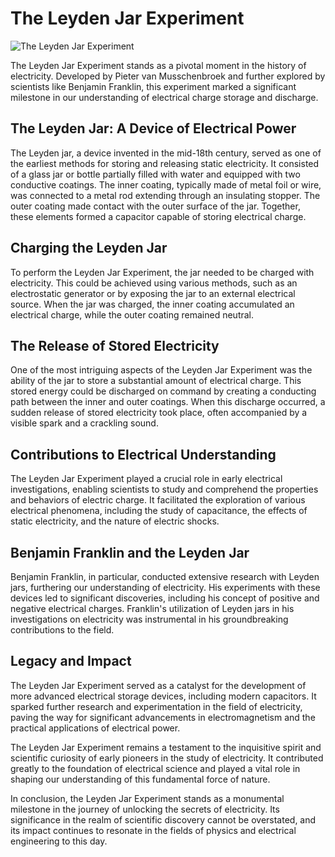# The Leyden Jar Experiment

![The Leyden Jar Experiment](./Leyden-jars-for-storing-electricity-From-Franklin-1751.png)

The Leyden Jar Experiment stands as a pivotal moment in the history of electricity. Developed by Pieter van Musschenbroek and further explored by scientists like Benjamin Franklin, this experiment marked a significant milestone in our understanding of electrical charge storage and discharge.

## The Leyden Jar: A Device of Electrical Power

The Leyden jar, a device invented in the mid-18th century, served as one of the earliest methods for storing and releasing static electricity. It consisted of a glass jar or bottle partially filled with water and equipped with two conductive coatings. The inner coating, typically made of metal foil or wire, was connected to a metal rod extending through an insulating stopper. The outer coating made contact with the outer surface of the jar. Together, these elements formed a capacitor capable of storing electrical charge.

## Charging the Leyden Jar

To perform the Leyden Jar Experiment, the jar needed to be charged with electricity. This could be achieved using various methods, such as an electrostatic generator or by exposing the jar to an external electrical source. When the jar was charged, the inner coating accumulated an electrical charge, while the outer coating remained neutral.

## The Release of Stored Electricity

One of the most intriguing aspects of the Leyden Jar Experiment was the ability of the jar to store a substantial amount of electrical charge. This stored energy could be discharged on command by creating a conducting path between the inner and outer coatings. When this discharge occurred, a sudden release of stored electricity took place, often accompanied by a visible spark and a crackling sound.

## Contributions to Electrical Understanding

The Leyden Jar Experiment played a crucial role in early electrical investigations, enabling scientists to study and comprehend the properties and behaviors of electric charge. It facilitated the exploration of various electrical phenomena, including the study of capacitance, the effects of static electricity, and the nature of electric shocks.

## Benjamin Franklin and the Leyden Jar

Benjamin Franklin, in particular, conducted extensive research with Leyden jars, furthering our understanding of electricity. His experiments with these devices led to significant discoveries, including his concept of positive and negative electrical charges. Franklin's utilization of Leyden jars in his investigations on electricity was instrumental in his groundbreaking contributions to the field.

## Legacy and Impact

The Leyden Jar Experiment served as a catalyst for the development of more advanced electrical storage devices, including modern capacitors. It sparked further research and experimentation in the field of electricity, paving the way for significant advancements in electromagnetism and the practical applications of electrical power.

The Leyden Jar Experiment remains a testament to the inquisitive spirit and scientific curiosity of early pioneers in the study of electricity. It contributed greatly to the foundation of electrical science and played a vital role in shaping our understanding of this fundamental force of nature.

In conclusion, the Leyden Jar Experiment stands as a monumental milestone in the journey of unlocking the secrets of electricity. Its significance in the realm of scientific discovery cannot be overstated, and its impact continues to resonate in the fields of physics and electrical engineering to this day.
